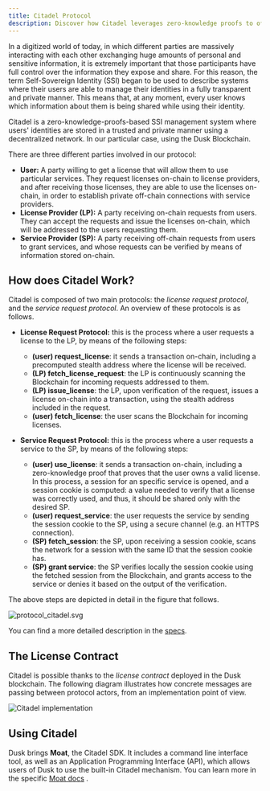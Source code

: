 ```yaml
---
title: Citadel Protocol
description: Discover how Citadel leverages zero-knowledge proofs to offer a privacy-preserving and compliant Self-Sovereign Identity (SSI) protocol on Dusk.
---
```


In a digitized world of today, in which different parties are massively interacting with each other exchanging huge amounts of personal and sensitive information, it is extremely important that those participants have full control over the information they expose and share. For this reason, the term Self-Sovereign Identity (SSI) began to be used to describe systems where their users are able to manage their identities in a fully transparent and private manner. This means that, at any moment, every user knows which information about them is being shared while using their identity.

Citadel is a zero-knowledge-proofs-based SSI management system where users' identities are stored in a trusted and private manner using a decentralized network. In our particular case, using the Dusk Blockchain. 

There are three different parties involved in our protocol:

- **User:** A party willing to get a license that will allow them to use particular services. They request licenses on-chain to license providers, and after receiving those licenses, they are able to use the licenses on-chain, in order to establish private off-chain connections with service providers.
- **License Provider (LP):** A party receiving on-chain requests from users. They can accept the requests and issue the licenses on-chain, which will be addressed to the users requesting them.
- **Service Provider (SP):** A party receiving off-chain requests from users to grant services, and whose requests can be verified by means of information stored on-chain.


## How does Citadel Work?

Citadel is composed of two main protocols: the *license request protocol*, and the *service request protocol*. An overview of these protocols is as follows.

- **License Request Protocol:** this is the process where a user requests a license to the LP, by means of the following steps:
    - **(user) request_license**: it sends a transaction on-chain, including a precomputed stealth address where the license will be received.
  - **(LP) fetch_license_request**: the LP is continuously scanning the Blockchain for incoming requests addressed to them.
  - **(LP) issue_license**: the LP, upon verification of the request, issues a license on-chain into a transaction, using the stealth address included in the request.
  - **(user) fetch_license**: the user scans the Blockchain for incoming licenses.

- **Service Request Protocol:** this is the process where a user requests a service to the SP, by means of the following steps:
    - **(user) use_license**: it sends a transaction on-chain, including a zero-knowledge proof that proves that the user owns a valid license. In this process, a session for an specific service is opened, and a session cookie is computed: a value needed to verify that a license was correctly used, and thus, it should be shared only with the desired SP.
  - **(user) request_service**: the user requests the service by sending the session cookie to the SP, using a secure channel (e.g. an HTTPS connection).
  - **(SP) fetch_session**: the SP, upon receiving a session cookie, scans the network for a session with the same ID that the session cookie has.
  - **(SP) grant service**: the SP verifies locally the session cookie using the fetched session from the Blockchain, and grants access to the service or denies it based on the output of the verification.
  
The above steps are depicted in detail in the figure that follows.

![protocol_citadel.svg](../../../../assets/protocol.png)

You can find a more detailed description in the [specs](https://github.com/dusk-network/citadel/blob/main/docs/specs.pdf).

## The License Contract

Citadel is possible thanks to the *license contract* deployed in the Dusk blockchain. The following diagram illustrates how concrete messages are passing between protocol actors, from an implementation point of view.

![Citadel implementation](../../../../assets/implementation_citadel.png)


## Using Citadel

Dusk brings **Moat**, the Citadel SDK. It includes a command line interface tool, as well as an Application Programming Interface (API), which allows users of Dusk to use the built-in Citadel mechanism. You can learn more in the specific [Moat docs](/developer/digital-identity/sdk) .


<CardGrid>
     <LinkCard title="Citadel SDK" icon="add-document" href="/developer/digital-identity/sdk" description="Documentation on how to use Moat, the Citadel SDK."/>
    <LinkCard title="Specification" icon="pencil" href="https://github.com/dusk-network/citadel/blob/main/docs/specs.pdf" description="Citadel specification document."/>
    <LinkCard title="Original Paper" icon="pencil" href="https://arxiv.org/pdf/2301.09378.pdf" description="Original research paper describing the idea behind Citadel."/>
</CardGrid>
